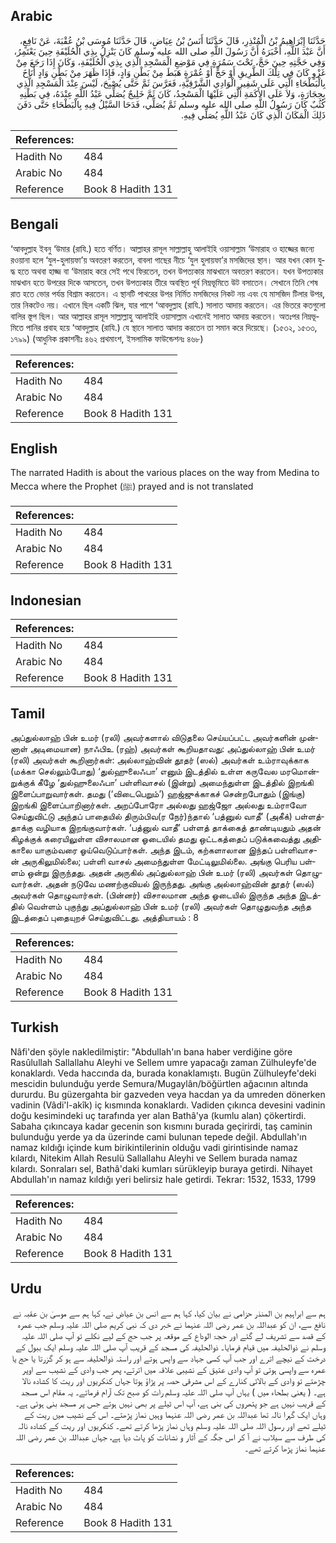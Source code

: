 ## Arabic


<div dir="rtl" lang="ar" style={{fontSize:'larger',backgroundColor:'#f8f9fa',padding:20}}>
حَدَّثَنَا إِبْرَاهِيمُ بْنُ الْمُنْذِرِ، قَالَ حَدَّثَنَا أَنَسُ بْنُ عِيَاضٍ، قَالَ حَدَّثَنَا مُوسَى بْنُ عُقْبَةَ، عَنْ نَافِعٍ، أَنَّ عَبْدَ اللَّهِ، أَخْبَرَهُ أَنَّ رَسُولَ اللَّهِ صلى الله عليه وسلم كَانَ يَنْزِلُ بِذِي الْحُلَيْفَةِ حِينَ يَعْتَمِرُ، وَفِي حَجَّتِهِ حِينَ حَجَّ، تَحْتَ سَمُرَةٍ فِي مَوْضِعِ الْمَسْجِدِ الَّذِي بِذِي الْحُلَيْفَةِ، وَكَانَ إِذَا رَجَعَ مِنْ غَزْوٍ كَانَ فِي تِلْكَ الطَّرِيقِ أَوْ حَجٍّ أَوْ عُمْرَةٍ هَبَطَ مِنْ بَطْنِ وَادٍ، فَإِذَا ظَهَرَ مِنْ بَطْنِ وَادٍ أَنَاخَ بِالْبَطْحَاءِ الَّتِي عَلَى شَفِيرِ الْوَادِي الشَّرْقِيَّةِ، فَعَرَّسَ ثَمَّ حَتَّى يُصْبِحَ، لَيْسَ عِنْدَ الْمَسْجِدِ الَّذِي بِحِجَارَةٍ، وَلاَ عَلَى الأَكَمَةِ الَّتِي عَلَيْهَا الْمَسْجِدُ، كَانَ ثَمَّ خَلِيجٌ يُصَلِّي عَبْدُ اللَّهِ عِنْدَهُ، فِي بَطْنِهِ كُثُبٌ كَانَ رَسُولُ اللَّهِ صلى الله عليه وسلم ثَمَّ يُصَلِّي، فَدَحَا السَّيْلُ فِيهِ بِالْبَطْحَاءِ حَتَّى دَفَنَ ذَلِكَ الْمَكَانَ الَّذِي كَانَ عَبْدُ اللَّهِ يُصَلِّي فِيهِ‏.‏
</div>
<div style={{backgroundColor:'#f8f9fa',padding:20, marginBottom: 10}}><table> <thead> <tr> <th>References:</th> <th></th> </tr> </thead> <tbody><tr><td>Hadith No</td><td>484</td></tr><tr><td>Arabic No</td><td>484</td></tr><tr><td>Reference</td><td>Book 8 Hadith 131</td></tr></tbody></table></div>

## Bengali


<div dir="ltr" lang="bn" style={{fontSize:'larger',backgroundColor:'#f8f9fa',padding:20}}>
‘আবদুল্লাহ ইবনু ‘উমার (রাযি.) হতে বর্ণিত। আল্লাহর রাসূল সাল্লাল্লাহু আলাইহি ওয়াসাল্লাম ‘উমারাহ ও হাজ্জের জন্যে রওয়ানা হলে ‘যুল-হুলায়ফা’য় অবতরণ করতেন, বাবলা গাছের নীচে ‘যুল হুলায়ফা’র মসজিদের স্থান। আর যখন কোন যুদ্ধ হতে অথবা হাজ্জ বা ‘উমারাহ করে সেই পথে ফিরতেন, তখন উপত্যকার মাঝখানে অবতরণ করতেন। যখন উপত্যকার মাঝখান হতে উপরের দিকে আসতেন, তখন উপত্যকার তীরে অবস্থিত পূর্ব নিম্নভূমিতে উট বসাতেন। সেখানে তিনি শেষ রাত হতে ভোর পর্যন্ত বিশ্রাম করতেন। এ স্থানটি পাথরের উপর নির্মিত মসজিদের নিকট নয় এবং যে মাসজিদ টিলার উপর, তার নিকটেও নয়। এখানে ছিল একটি ঝিল, যার পাশে ‘আবদুল্লাহ (রাযি.) সালাত আদায় করতেন। এর ভিতরে কতগুলো বালির স্তূপ ছিল। আর আল্লাহর রাসূল সাল্লাল্লাহু আলাইহি ওয়াসাল্লাম এখানেই সালাত আদায় করতেন। অতঃপর নিম্নভূমিতে পানির প্রবাহ হয়ে ‘আবদুল্লাহ (রাযি.) যে স্থানে সালাত আদায় করতেন তা সমান করে দিয়েছে। (১৫৩২, ১৫৩৩, ১৭৯৯) (আধুনিক প্রকাশনীঃ ৪৬২ প্রথমাংশ, ইসলামিক ফাউন্ডেশনঃ ৪৬৮)
</div>
<div style={{backgroundColor:'#f8f9fa',padding:20, marginBottom: 10}}><table> <thead> <tr> <th>References:</th> <th></th> </tr> </thead> <tbody><tr><td>Hadith No</td><td>484</td></tr><tr><td>Arabic No</td><td>484</td></tr><tr><td>Reference</td><td>Book 8 Hadith 131</td></tr></tbody></table></div>

## English


<div dir="ltr" lang="en" style={{fontSize:'larger',backgroundColor:'#f8f9fa',padding:20}}>
The narrated Hadith is about the various places on the way from Medina to Mecca where the Prophet (ﷺ) prayed and is not translated
</div>
<div style={{backgroundColor:'#f8f9fa',padding:20, marginBottom: 10}}><table> <thead> <tr> <th>References:</th> <th></th> </tr> </thead> <tbody><tr><td>Hadith No</td><td>484</td></tr><tr><td>Arabic No</td><td>484</td></tr><tr><td>Reference</td><td>Book 8 Hadith 131</td></tr></tbody></table></div>

## Indonesian


<div dir="ltr" lang="id" style={{fontSize:'larger',backgroundColor:'#f8f9fa',padding:20}}>

</div>
<div style={{backgroundColor:'#f8f9fa',padding:20, marginBottom: 10}}><table> <thead> <tr> <th>References:</th> <th></th> </tr> </thead> <tbody><tr><td>Hadith No</td><td>484</td></tr><tr><td>Arabic No</td><td>484</td></tr><tr><td>Reference</td><td>Book 8 Hadith 131</td></tr></tbody></table></div>

## Tamil


<div dir="ltr" lang="ta" style={{fontSize:'larger',backgroundColor:'#f8f9fa',padding:20}}>
அப்துல்லாஹ் பின் உமர் (ரலி) அவர்களால் விடுதலை செய்யப்பட்ட அவர்களின் முன்னாள் அடிமையான) நாஃபிஉ (ரஹ்) அவர்கள் கூறியதாவது: அப்துல்லாஹ் பின் உமர் (ரலி) அவர்கள் கூறினார்கள்: அல்லாஹ்வின் தூதர் (ஸல்) அவர்கள் உம்ராவுக்காக (மக்கா செல்லும்போது) ‘துல்ஹுலைஃபா’ எனும் இடத்தில் உள்ள கருவேல மரமொன்றுக்குக் கீழே ‘துல்ஹுலைஃபா’ பள்ளிவாசல் (இன்று) அமைந்துள்ள இடத்தில் இறங்கி இளைப்பாறுவார்கள். தமது (‘விடைபெறும்’) ஹஜ்ஜுக்காகச் சென்றபோதும் (இங்கு) இறங்கி இளைப்பாறினார்கள். அறப்போரோ அல்லது ஹஜ்ஜோ அல்லது உம்ராவோ செய்துவிட்டு அந்தப் பாதையில் திரும்பிவ(ர நேர்)ந்தால் ‘பத்னுல் வாதீ’ (அகீக்) பள்ளத்தாக்கு வழியாக இறங்குவார்கள். ‘பத்னுல் வாதீ’ பள்ளத் தாக்கைத் தாண்டியதும் அதன் கிழக்குக் கரையிலுள்ள விசாலமான ஓடையில் தமது ஒட்டகத்தைப் படுக்கவைத்து அதிகாலை யாகும்வரை ஓய்வெடுப்பார்கள். அந்த இடம், கற்களாலான இந்தப் பள்ளிவாச-ன் அருகிலுமில்லை; பள்ளி வாசல் அமைந்துள்ள மேட்டிலுமில்லை. அங்கு பெரிய பள்ளம் ஒன்று இருந்தது. அதன் அருகில் அப்துல்லாஹ் பின் உமர் (ரலி) அவர்கள் தொழுவார்கள். அதன் நடுவே மணற்குவியல் இருந்தது. அங்கு அல்லாஹ்வின் தூதர் (ஸல்) அவர்கள் தொழுவார்கள். (பின்னர்) விசாலமான அந்த ஓடையில் இருந்த அந்த இடத்தில் வெள்ளம் புகுந்து அப்துல்லாஹ் பின் உமர் (ரலி) அவர்கள் தொழுதுவந்த அந்த இடத்தைப் புதையுறச் செய்துவிட்டது. அத்தியாயம் : 8
</div>
<div style={{backgroundColor:'#f8f9fa',padding:20, marginBottom: 10}}><table> <thead> <tr> <th>References:</th> <th></th> </tr> </thead> <tbody><tr><td>Hadith No</td><td>484</td></tr><tr><td>Arabic No</td><td>484</td></tr><tr><td>Reference</td><td>Book 8 Hadith 131</td></tr></tbody></table></div>

## Turkish


<div dir="ltr" lang="tr" style={{fontSize:'larger',backgroundColor:'#f8f9fa',padding:20}}>
Nâfi'den şöyle nakledilmiştir: "Abdullah'ın bana haber verdiğine göre Rasûlullah Sallallahu Aleyhi ve Sellem umre yapacağı zaman Zülhuleyfe'de konaklardı. Veda haccında da, burada konak­lamıştı. Bugün Zülhuleyfe'deki mescidin bulunduğu yerde Semura/Mugaylân/böğürtlen ağacının altında dururdu. Bu güzergahta bir gazveden veya hacdan ya da umreden dönerken vadinin (Vâdi'l-akîk) iç kısmında konaklardı. Vadiden çıkınca devesini vadinin doğu kesimindeki uç tarafında yer alan Bathâ'ya (kumlu alan) çökertirdi. Sabaha çıkıncaya kadar gecenin son kısmını burada geçirirdi, taş caminin bulunduğu yerde ya da üzerinde cami bulunan tepede değil. Abdullah'ın namaz kıldığı içinde kum birikintilerinin olduğu vadi girintisinde namaz kılardı, Nitekim Allah Resulü Sallallahu Aleyhi ve Sellem burada namaz kılardı. Sonraları sel, Bathâ'daki kumları sürükleyip buraya getirdi. Nihayet Abdullah'ın namaz kıldığı yeri belirsiz hale getirdi. Tekrar: 1532, 1533, 1799
</div>
<div style={{backgroundColor:'#f8f9fa',padding:20, marginBottom: 10}}><table> <thead> <tr> <th>References:</th> <th></th> </tr> </thead> <tbody><tr><td>Hadith No</td><td>484</td></tr><tr><td>Arabic No</td><td>484</td></tr><tr><td>Reference</td><td>Book 8 Hadith 131</td></tr></tbody></table></div>

## Urdu


<div dir="rtl" lang="ur" style={{fontSize:'larger',backgroundColor:'#f8f9fa',padding:20}}>
ہم سے ابراہیم بن المنذر حزامی نے بیان کیا، کہا ہم سے انس بن عیاض نے، کہا ہم سے موسیٰ بن عقبہ نے نافع سے، ان کو عبداللہ بن عمر رضی اللہ عنہما نے خبر دی کہ نبی کریم صلی اللہ علیہ وسلم جب عمرہ کے قصد سے تشریف لے گئے اور حجۃ الوداع کے موقعہ پر جب حج کے لیے نکلے تو آپ صلی اللہ علیہ وسلم نے ذوالحلیفہ میں قیام فرمایا۔ ذوالحلیفہ کی مسجد کے قریب آپ صلی اللہ علیہ وسلم ایک ببول کے درخت کے نیچے اترے اور جب آپ کسی جہاد سے واپس ہوتے اور راستہ ذوالحلیفہ سے ہو کر گزرتا یا حج یا عمرہ سے واپسی ہوتی تو آپ وادی عتیق کے نشیبی علاقہ میں اترتے، پھر جب وادی کے نشیب سے اوپر چڑھتے تو وادی کے بالائی کنارے کے اس مشرقی حصہ پر پڑاؤ ہوتا جہاں کنکریوں اور ریت کا کشادہ نالا ہے۔ ( یعنی بطحاء میں ) یہاں آپ صلی اللہ علیہ وسلم رات کو صبح تک آرام فرماتے۔ یہ مقام اس مسجد کے قریب نہیں ہے جو پتھروں کی بنی ہے، آپ اس ٹیلے پر بھی نہیں ہوتے جس پر مسجد بنی ہوئی ہے۔ وہاں ایک گہرا نالہ تھا عبداللہ بن عمر رضی اللہ عنہما وہیں نماز پڑھتے۔ اس کے نشیب میں ریت کے ٹیلے تھے اور رسول اللہ صلی اللہ علیہ وسلم وہاں نماز پڑھا کرتے تھے۔ کنکریوں اور ریت کے کشادہ نالہ کی طرف سے سیلاب نے آ کر اس جگہ کے آثار و نشانات کو پاٹ دیا ہے، جہاں عبداللہ بن عمر رضی اللہ عنہما نماز پڑھا کرتے تھے۔
</div>
<div style={{backgroundColor:'#f8f9fa',padding:20, marginBottom: 10}}><table> <thead> <tr> <th>References:</th> <th></th> </tr> </thead> <tbody><tr><td>Hadith No</td><td>484</td></tr><tr><td>Arabic No</td><td>484</td></tr><tr><td>Reference</td><td>Book 8 Hadith 131</td></tr></tbody></table></div>